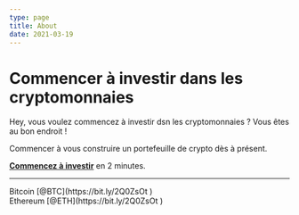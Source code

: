 ```yaml
---
type: page
title: About
date: 2021-03-19
---
```


# Commencer à investir dans les cryptomonnaies

Hey, vous voulez commencez à investir dsn les cryptomonnaies ? Vous êtes au bon endroit !

Commencer à vous construire un portefeuille de crypto dès à présent. 

[**Commencez à investir**](https://bit.ly/2Q0ZsOt ) en 2 minutes.

---

<div>
  Bitcoin [@BTC](https://bit.ly/2Q0ZsOt )
  <br />
  Ethereum [@ETH](https://bit.ly/2Q0ZsOt )
  <br />
</div>
